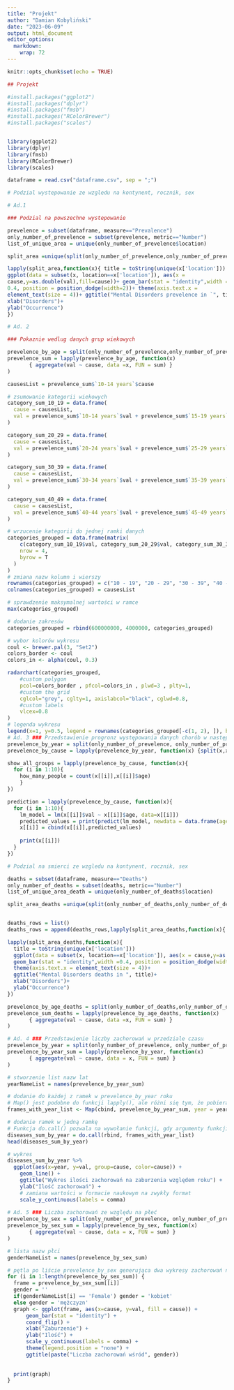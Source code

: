 ```yaml
---
title: "Projekt"
author: "Damian Kobyliński"
date: "2023-06-09"
output: html_document
editor_options: 
  markdown: 
    wrap: 72
---
```


```r
knitr::opts_chunk$set(echo = TRUE)
```

```r
## Projekt

#install.packages("ggplot2")
#install.packages("dplyr")
#install.packages("fmsb")
#install.packages("RColorBrewer")
#install.packages("scales")


library(ggplot2)
library(dplyr)
library(fmsb)
library(RColorBrewer)
library(scales)

dataframe = read.csv("dataframe.csv", sep = ";")

# Podzial wystepowanie ze wzgledu na kontynent, rocznik, sex

# Ad.1

### Podzial na powszechne wystepowanie

prevelence = subset(dataframe, measure=="Prevalence")
only_number_of_prevelence = subset(prevelence, metric=="Number")
list_of_unique_area = unique(only_number_of_prevelence$location)

split_area =unique(split(only_number_of_prevelence,only_number_of_prevelence$location))

lapply(split_area,function(x){ title = toString(unique(x['location']))
ggplot(data = subset(x, location==x['location']), aes(x =
cause,y=as.double(val),fill=cause))+ geom_bar(stat = "identity",width =
0.4, position = position_dodge(width=2))+ theme(axis.text.x =
element_text(size = 4))+ ggtitle("Mental Disorders prevelence in `", title)+
xlab("Disorders")+ 
ylab("Occurrence")
})

# Ad. 2

### Pokaznie wedlug danych grup wiekowych

prevelence_by_age = split(only_number_of_prevelence,only_number_of_prevelence$age) 
prevelence_sum = lapply(prevelence_by_age, function(x)
       { aggregate(val ~ cause, data =x, FUN = sum) }
)

causesList = prevelence_sum$`10-14 years`$cause

# zsumowanie kategorii wiekowych 
category_sum_10_19 = data.frame(
  cause = causesList,
  val = prevelence_sum$`10-14 years`$val + prevelence_sum$`15-19 years`$val
)

category_sum_20_29 = data.frame(
  cause = causesList,
  val = prevelence_sum$`20-24 years`$val + prevelence_sum$`25-29 years`$val
)

category_sum_30_39 = data.frame(
  cause = causesList,
  val = prevelence_sum$`30-34 years`$val + prevelence_sum$`35-39 years`$val
)

category_sum_40_49 = data.frame(
  cause = causesList,
  val = prevelence_sum$`40-44 years`$val + prevelence_sum$`45-49 years`$val
)

# wrzucenie kategorii do jednej ramki danych
categories_grouped = data.frame(matrix(
    c(category_sum_10_19$val, category_sum_20_29$val, category_sum_30_39$val, category_sum_40_49$val),
    nrow = 4,
    byrow = T
  )
)
# zmiana nazw kolumn i wierszy
rownames(categories_grouped) = c("10 - 19", "20 - 29", "30 - 39", "40 - 49")
colnames(categories_grouped) = causesList

# sprawdzenie maksymalnej wartości w ramce
max(categories_grouped)

# dodanie zakresów
categories_grouped = rbind(600000000, 4000000, categories_grouped)

# wybor kolorów wykresu
coul <- brewer.pal(3, "Set2")
colors_border <- coul
colors_in <- alpha(coul, 0.3)

radarchart(categories_grouped,
    #custom polygon
    pcol=colors_border , pfcol=colors_in , plwd=3 , plty=1,
    #custom the grid
    cglcol="grey", cglty=1, axislabcol="black", cglwd=0.8, 
    #custom labels
    vlcex=0.8 
)
# legenda wykresu
legend(x=1, y=0.5, legend = rownames(categories_grouped[-c(1, 2), ]), bty = "n", pch=20 , col=colors_in , text.col = "grey", cex=1.2, pt.cex=3)
# Ad. 3 ### Przedstawienie progronz występowania danych chorób w następnych x latach 
prevelence_by_year = split(only_number_of_prevelence, only_number_of_prevelence$year)
prevelence_by_cause = lapply(prevelence_by_year, function(x) {split(x,x$cause)})

show_all_groups = lapply(prevelence_by_cause, function(x){ 
  for (i in 1:10){ 
    how_many_people = count(x[[i]],x[[i]]$age) 
    } 
})

prediction = lapply(prevelence_by_cause, function(x){ 
  for (i in 1:10){
    lm_model = lm(x[[i]]$val ~ x[[i]]$age, data=x[[i]]) 
    predicted_values = print(predict(lm_model, newdata = data.frame(age = x[[i]]$age))) 
    x[[i]] = cbind(x[[i]],predicted_values) 
    
    print(x[[i]])
  }
})

# Podzial na smierci ze wzgledu na kontynent, rocznik, sex

deaths = subset(dataframe, measure=="Deaths")
only_number_of_deaths = subset(deaths, metric=="Number")
list_of_unique_area_death = unique(only_number_of_deaths$location)

split_area_deaths =unique(split(only_number_of_deaths,only_number_of_deaths$location))


deaths_rows = list()
deaths_rows = append(deaths_rows,lapply(split_area_deaths,function(x){ list(x$cause, x$val)}))

lapply(split_area_deaths,function(x){ 
  title = toString(unique(x['location']))
  ggplot(data = subset(x, location==x['location']), aes(x = cause,y=as.double(val),fill=cause))+ 
  geom_bar(stat = "identity",width =0.4, position = position_dodge(width=2))+ 
  theme(axis.text.x = element_text(size = 4))+ 
  ggtitle("Mental Disorders deaths in ", title)+
  xlab("Disorders")+ 
  ylab("Occurrence") 
})

prevelence_by_age_deaths = split(only_number_of_deaths,only_number_of_deaths$age) 
prevelence_sum_deaths = lapply(prevelence_by_age_deaths, function(x)
       { aggregate(val ~ cause, data =x, FUN = sum) }
)

# Ad. 4 ### Przedstawienie liczby zachorowań w przedziale czasu
prevelence_by_year = split(only_number_of_prevelence, only_number_of_prevelence$year)
prevelence_by_year_sum = lapply(prevelence_by_year, function(x)
       { aggregate(val ~ cause, data = x, FUN = sum) }
)

# stworzenie list nazw lat
yearNameList = names(prevelence_by_year_sum)

# dodanie do każdej z ramek w prevelence_by_year roku
# Map() jest podobne do funkcji lapply(), ale różni się tym, że pobiera argumenty z wielu list i zwraca wynik w postaci listy wynikowej.
frames_with_year_list <- Map(cbind, prevelence_by_year_sum, year = yearNameList)

# dodanie ramek w jedną ramkę
# Funkcja do.call() pozwala na wywołanie funkcji, gdy argumenty funkcji są przechowywane w postaci listy lub wektora.
diseases_sum_by_year = do.call(rbind, frames_with_year_list)
head(diseases_sum_by_year)

# wykres
diseases_sum_by_year %>%
  ggplot(aes(x=year, y=val, group=cause, color=cause)) +
    geom_line() +
    ggtitle("Wykres ilości zachorowań na zaburzenia względem roku") +
    ylab("Ilość zachorowań") +
    # zamiana wartości w formacie naukowym na zwykły format
    scale_y_continuous(labels = comma)
    
# Ad. 5 ### Liczba zachorowań ze względu na płeć
prevelence_by_sex = split(only_number_of_prevelence, only_number_of_prevelence$sex)
prevelence_by_sex_sum = lapply(prevelence_by_sex, function(x)
       { aggregate(val ~ cause, data = x, FUN = sum) }
)

# lista nazw płci
genderNameList = names(prevelence_by_sex_sum)

# pętla po liście prevelence_by_sex generująca dwa wykresy zachorowań na zaburzenia względem płci
for (i in 1:length(prevelence_by_sex_sum)) {
  frame = prevelence_by_sex_sum[[i]]
  gender = ''
  if(genderNameList[i] == 'Female') gender = 'kobiet'
  else gender = 'mężczyzn'
  graph <- ggplot(frame, aes(x=cause, y=val, fill = cause)) + 
      geom_bar(stat = "identity") +
      coord_flip() +
      xlab("Zaburzenie") + 
      ylab("Ilość") +
      scale_y_continuous(labels = comma) +
      theme(legend.position = "none") +
      ggtitle(paste("Liczba zachorowań wśród", gender))
      
      
  print(graph)
}

```

